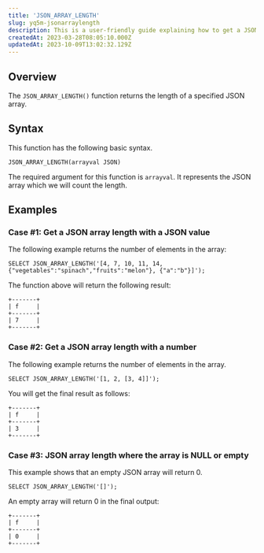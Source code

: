 ```yaml
---
title: 'JSON_ARRAY_LENGTH'
slug: yq5m-jsonarraylength
description: This is a user-friendly guide explaining how to get a JSON array length with a JSON value, a number, and when the array is NULL or empty with examples.
createdAt: 2023-03-28T08:05:10.000Z
updatedAt: 2023-10-09T13:02:32.129Z
---
```


## **Overview**

The `JSON_ARRAY_LENGTH()` function returns the length of a specified JSON array.

## **Syntax**

This function has the following basic syntax.

```pgsql
JSON_ARRAY_LENGTH(arrayval JSON)
```

The required argument for this function is `arrayval`. It represents the JSON array which we will count the length.

## **Examples**

### Case #1: Get a JSON array length with a JSON value

The following example returns the number of elements in the array:

```pgsql
SELECT JSON_ARRAY_LENGTH('[4, 7, 10, 11, 14, {"vegetables":"spinach","fruits":"melon"}, {"a":"b"}]');
```

The function above will return the following result:

```pgsql
+-------+
| f     |
+-------+
| 7     |
+-------+
```

### Case #2: Get a JSON array length with a number

The following example returns the number of elements in the array.

```pgsql
SELECT JSON_ARRAY_LENGTH('[1, 2, [3, 4]]');
```

You will get the final result as follows:

```pgsql
+-------+
| f     |
+-------+
| 3     |
+-------+
```

### Case #3: JSON array length where the array is NULL or empty

This example shows that an empty JSON array will return 0.

```pgsql
SELECT JSON_ARRAY_LENGTH('[]');
```

An empty array will return 0 in the final output:

```pgsql
+-------+
| f     |
+-------+
| 0     |
+-------+
```

